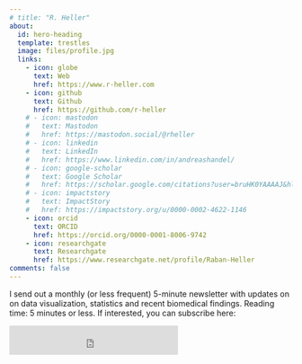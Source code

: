 ```yaml
---
# title: "R. Heller"
about:
  id: hero-heading
  template: trestles
  image: files/profile.jpg
  links:
    - icon: globe
      text: Web
      href: https://www.r-heller.com
    - icon: github
      text: Github
      href: https://github.com/r-heller
    # - icon: mastodon
    #   text: Mastodon
    #   href: https://mastodon.social/@rheller
    # - icon: linkedin
    #   text: LinkedIn
    #   href: https://www.linkedin.com/in/andreashandel/
    # - icon: google-scholar
    #   text: Google Scholar
    #   href: https://scholar.google.com/citations?user=bruHK0YAAAAJ&hl=en
    # - icon: impactstory
    #   text: ImpactStory
    #   href: https://impactstory.org/u/0000-0002-4622-1146
    - icon: orcid
      text: ORCID
      href: https://orcid.org/0000-0001-8006-9742
    - icon: researchgate
      text: Researchgate
      href: https://www.researchgate.net/profile/Raban-Heller
comments: false
---
```



<!-- # Test -->

::: {#hero-heading}
<!-- I am a Professor in the [Department of Epidemiology and Biostatistics](https://publichealth.uga.edu/departments/epidemiology-biostatistics/), [College of Public Health](https://www.publichealth.uga.edu/), at the [University of Georgia (UGA)](https://www.uga.edu/). -->

<!-- My research and teaching focus on data analysis and modeling of infectious diseases. -->

<!-- This website contains [a short bio](about.qmd) and products such as [blog posts](/posts/), [presentations](/presentations/), and [various tools and resources related to teaching and research](/projects/). -->

<!-- More research related details can be found [on my research group site](https://handelgroup.uga.edu/). Some overlap between the two sites might occur. -->

I send out a monthly (or less frequent) 5-minute newsletter with updates on on data visualization, statistics and recent biomedical findings. Reading time: 5 minutes or less. If interested, you can subscribe here:

```{=html}
<iframe src="https://embeds.beehiiv.com/72a7cafd-e673-492d-97bf-967c8149b7a8?slim=true" data-test-id="beehiiv-embed" height="52" frameborder="0" scrolling="no" style="margin: 0; border-radius: 0px !important; background-color: transparent;"></iframe>
```

:::






